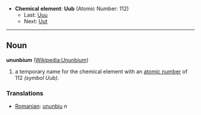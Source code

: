 *'''Chemical element''': '''Uub''' (Atomic Number: 112)
**Last: [[Unununium|Uuu]]
**Next: [[Ununtrium|Uut]]
----
== Noun ==
'''ununbium''' ([[en:Ununbium|Wikipedia:Ununbium]])

# a temporary name for the chemical element with an [[atomic number]] of 112 ''(symbol Uub)''.

===Translations===
*[[Romanian]]: [[ununbiu]] ''n''